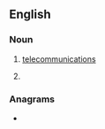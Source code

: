 {{also|télécoms}}
==English==

===Noun===
{{head|en|noun form}}

# {{lb|en|informal}} [[telecommunications]]
# {{plural of|telecom|lang=en}}

===Anagrams===
* {{anagrams|en|a=ceelmost|mesolect}}